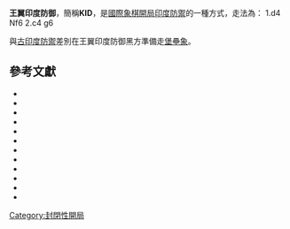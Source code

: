 {{Chess notation}}
'''王翼印度防御'''，簡稱'''KID'''，是[[國際象棋開局|國際象棋開局]][[印度防禦|印度防禦]]的一種方式，走法為：
1.d4 Nf6 2.c4 g6

與[[古印度防禦|古印度防禦]]差別在王翼印度防御黑方準備走[[堡壘象|堡壘象]]。

{{Infobox chess opening
|openingname = 王翼印度防禦
|image = {{Chess diagram
|
|
|=
 |rd|nd|bd|qd|kd|bd|  |rd
 |pd|pd|pd|pd|pd|pd|  |pd
 |  |  |  |  |  |nd|pd|  
 |  |  |  |  |  |  |  |  
 |  |  |pl|pl|  |  |  |  
 |  |  |  |  |  |  |  |  
 |pl|pl|  |  |pl|pl|pl|pl
 |rl|nl|bl|ql|kl|bl|nl|rl
| 
}}
|moves = 1.d4 Nf6 2.c4 g6
|ECO = E60–E99
|birth = 
|nameorigin = 
|parentopening = [[印度防禦|印度防禦]]
|AKA = 
|chessgid11471&move=3&moves=d4.Nf6.c4.g6&nodes=10703.11482.11470.11471
}}

==參考文獻==
{{reflist}}
*{{cite book 
 | author=[[Graham_Burgess|Burgess, Graham]]
 | title=The King's Indian for the Attacking Player
 | publisher=[[Anova_Books|Batsford]]
 | id=ISBN 0805029362
 | year=1993}}
*{{cite book
 | author=Nesis, Gennady
 | coauthors=Shulman, Leonid; Gesthuysen, Malcolm (Translator)
 | year=1993
 | title=Tactics in the King's Indian
 | publisher=Henry Holt & Co
 | id=ISBN 9780805026399}}
*{{cite book
 | author=[[Joe_Gallagher|Gallagher, Joe]]
 | title=The Samisch King's Indian
 | publisher=Henry Holt
 | year=1995
 | id=ISBN 0805039023}}
*{{cite book
 | author=Petursson, Margeir
 | title=King's Indian Defense: Averbakh Variation
 | year=1996
 | publisher=Cadogan Books
 | id=ISBN 9781857441185}}
*{{cite book
 | author=[[Svetozar_Gligorić|Gligorić, Svetozar]]
 | year=2003
 | title=King's Indian Defence - Mar Del Plata Variation
 | publisher=[[Anova_Books|Batsford]]
 | id=ISBN 978-0713487671}}
*{{cite book
 | author=Panczyk, Krzysztof
 | coauthors=Ilczuk, Jacek
 | year=2004
 | title=Offbeat King's Indian
 | publisher=[[Everyman_Chess|Everyman Chess]]
 | id=ISBN 9781857443615}}
*{{cite book
 | author=[[Chris_Ward_(chess_player)|Ward, Chris]]
 | year=2004
 | title=The Controversial Samisch King's Indian
 | publisher=[[Batsford|Batsford]]
 | id=ISBN 9780713488722}}
*{{cite book 
 | author=[[Mikhail_Golubev|Golubev, Mikhail]]
 | title=Understanding the King's Indian
 | url=https://archive.org/details/understandingkin0000golu| publisher=[[Gambit_Publications|Gambit Publications]]
 | year=2006
 | id=ISBN 1-904600-31-X}}
*{{cite book
 | author=Cherniaev, Alexander
 | title=The Samisch King's Indian Uncovered
 | year=2008
 | publisher=[[Everyman_Chess|Everyman Chess]]
 | id=ISBN 1857445406}}
*{{cite book
 | author=[[Ján_Markoš|Markoš, Ján]]
 | coauthors=
 | title=Beat the KID 
 | publisher=Quality Chess
 | year=2008
 | isbn=9781906552152}}
*{{cite book
 | author=Komarov, Dmitry
 | coauthors=Djuric, Stefan; Pantaleoni, Claudio
 | title=Chess Opening Essentials, Vol. 3: Indian Defences
 | publisher=[[New_In_Chess|New In Chess]]
 | year=2009
 | id=ISBN 978-90-5691-270-3}}
*{{cite book
 | author=Panczyk, Krzysztof
 | coauthors=Ilczuk, Jacek
 | year=2009
 | title=The Classical King's Indian Uncovered
 | publisher=[[Everyman_Chess|Everyman Chess]]
 | id=ISBN 1857445171}}


[[Category:封閉性開局|Category:封閉性開局]]

{{國際象棋開局}}